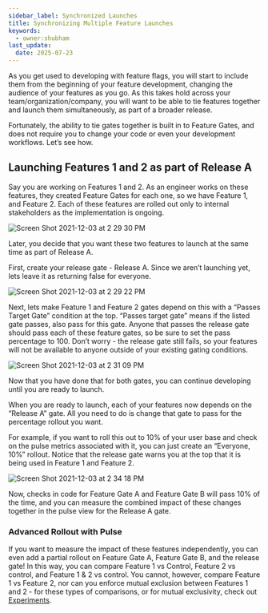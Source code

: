 ```yaml
---
sidebar_label: Synchronized Launches
title: Synchronizing Multiple Feature Launches
keywords:
  - owner:shubham
last_update:
  date: 2025-07-23
---
```


As you get used to developing with feature flags, you will start to include them from the beginning of your feature development, changing the audience of your features as you go.  As this takes hold across your team/organization/company, you will want to be able to tie features together and launch them simultaneously, as part of a broader release.

Fortunately, the ability to tie gates together is built in to Feature Gates, and does not require you to change your code or even your development workflows. Let’s see how.

## Launching Features 1 and 2 as part of Release A

Say you are working on Features 1 and 2.  As an engineer works on these features, they created Feature Gates for each one, so we have Feature 1, and Feature 2.  Each of these features are rolled out only to internal stakeholders as the implementation is ongoing.

![Screen Shot 2021-12-03 at 2 29 30 PM](https://user-images.githubusercontent.com/74584483/144681310-f63c20fb-0864-432e-9146-faec21fe4971.png)

Later, you decide that you want these two features to launch at the same time as part of Release A.

First, create your release gate - Release A. Since we aren’t launching yet, lets leave it as returning false for everyone.

![Screen Shot 2021-12-03 at 2 29 22 PM](https://user-images.githubusercontent.com/74584483/144681358-110f1639-a292-460f-a013-5fc37cfcb500.png)

Next, lets make Feature 1 and Feature 2 gates depend on this with a “Passes Target Gate” condition at the top. “Passes target gate” means if the listed gate passes, also pass for this gate. Anyone that passes the release gate should pass each of these feature gates, so be sure to set the pass percentage to 100.  Don’t worry - the release gate still fails, so your features will not be available to anyone outside of your existing gating conditions.

![Screen Shot 2021-12-03 at 2 31 09 PM](https://user-images.githubusercontent.com/74584483/144681452-39f9d777-c1d6-475c-b035-0f6eba8f38d6.png)

Now that you have done that for both gates, you can continue developing until you are ready to launch.

When you are ready to launch, each of your features now depends on the “Release A” gate.  All you need to do is change that gate to pass for the percentage rollout you want.

For example, if you want to roll this out to 10% of your user base and check on the pulse metrics associated with it, you can just create an “Everyone, 10%” rollout.  Notice that the release gate warns you at the top that it is being used in Feature 1 and Feature 2.

![Screen Shot 2021-12-03 at 2 34 18 PM](https://user-images.githubusercontent.com/74584483/144681755-fcf60e34-6208-40a6-bcde-ca02cf4935f1.png)

Now, checks in code for Feature Gate A and Feature Gate B will pass 10% of the time, and you can measure the combined impact of these changes together in the pulse view for the Release A gate.  

### Advanced Rollout with Pulse

If you want to measure the impact of these features independently, you can even add a partial rollout on Feature Gate A, Feature Gate B, and the release gate!  In this way, you can compare Feature 1 vs Control, Feature 2 vs control, and Feature 1 & 2 vs control.  You cannot, however, compare Feature 1 vs Feature 2, nor can you enforce mutual exclusion between Features 1 and 2 - for these types of comparisons, or for mutual exclusivity, check out [Experiments](/experiments-plus).
